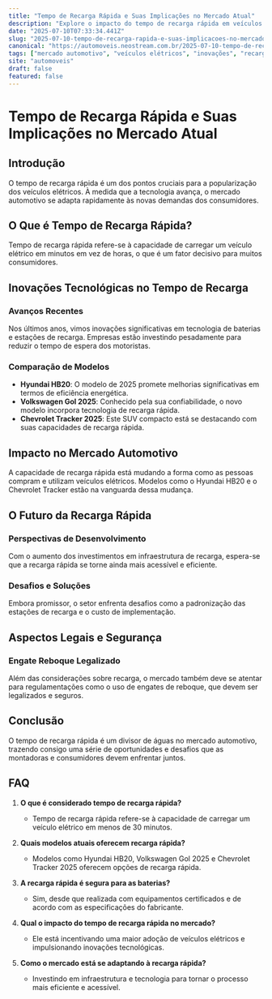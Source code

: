```yaml
---
title: "Tempo de Recarga Rápida e Suas Implicações no Mercado Atual"
description: "Explore o impacto do tempo de recarga rápida em veículos elétricos e como ele está moldando o mercado automotivo atual, com foco em inovações e tendências."
date: "2025-07-10T07:33:34.441Z"
slug: "2025-07-10-tempo-de-recarga-rapida-e-suas-implicacoes-no-mercado-atual"
canonical: "https://automoveis.neostream.com.br/2025-07-10-tempo-de-recarga-rapida-e-suas-implicacoes-no-mercado-atual"
tags: ["mercado automotivo", "veículos elétricos", "inovações", "recarga rápida", "tecnologia"]
site: "automoveis"
draft: false
featured: false
---
```


# Tempo de Recarga Rápida e Suas Implicações no Mercado Atual

## Introdução
O tempo de recarga rápida é um dos pontos cruciais para a popularização dos veículos elétricos. À medida que a tecnologia avança, o mercado automotivo se adapta rapidamente às novas demandas dos consumidores.

## O Que é Tempo de Recarga Rápida?
Tempo de recarga rápida refere-se à capacidade de carregar um veículo elétrico em minutos em vez de horas, o que é um fator decisivo para muitos consumidores. 

## Inovações Tecnológicas no Tempo de Recarga
### Avanços Recentes
Nos últimos anos, vimos inovações significativas em tecnologia de baterias e estações de recarga. Empresas estão investindo pesadamente para reduzir o tempo de espera dos motoristas.

### Comparação de Modelos
- **Hyundai HB20**: O modelo de 2025 promete melhorias significativas em termos de eficiência energética.
- **Volkswagen Gol 2025**: Conhecido pela sua confiabilidade, o novo modelo incorpora tecnologia de recarga rápida.
- **Chevrolet Tracker 2025**: Este SUV compacto está se destacando com suas capacidades de recarga rápida.

## Impacto no Mercado Automotivo
A capacidade de recarga rápida está mudando a forma como as pessoas compram e utilizam veículos elétricos. Modelos como o Hyundai HB20 e o Chevrolet Tracker estão na vanguarda dessa mudança.

## O Futuro da Recarga Rápida
### Perspectivas de Desenvolvimento
Com o aumento dos investimentos em infraestrutura de recarga, espera-se que a recarga rápida se torne ainda mais acessível e eficiente.

### Desafios e Soluções
Embora promissor, o setor enfrenta desafios como a padronização das estações de recarga e o custo de implementação.

## Aspectos Legais e Segurança
### Engate Reboque Legalizado
Além das considerações sobre recarga, o mercado também deve se atentar para regulamentações como o uso de engates de reboque, que devem ser legalizados e seguros.

## Conclusão
O tempo de recarga rápida é um divisor de águas no mercado automotivo, trazendo consigo uma série de oportunidades e desafios que as montadoras e consumidores devem enfrentar juntos.

## FAQ

1. **O que é considerado tempo de recarga rápida?**
   - Tempo de recarga rápida refere-se à capacidade de carregar um veículo elétrico em menos de 30 minutos.

2. **Quais modelos atuais oferecem recarga rápida?**
   - Modelos como Hyundai HB20, Volkswagen Gol 2025 e Chevrolet Tracker 2025 oferecem opções de recarga rápida.

3. **A recarga rápida é segura para as baterias?**
   - Sim, desde que realizada com equipamentos certificados e de acordo com as especificações do fabricante.

4. **Qual o impacto do tempo de recarga rápida no mercado?**
   - Ele está incentivando uma maior adoção de veículos elétricos e impulsionando inovações tecnológicas.

5. **Como o mercado está se adaptando à recarga rápida?**
   - Investindo em infraestrutura e tecnologia para tornar o processo mais eficiente e acessível.